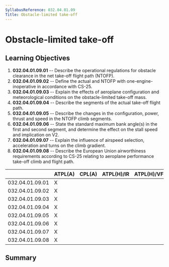 ```yaml
---
SyllabusReference: 032.04.01.09
Title: Obstacle-limited take-off
---
```


# Obstacle-limited take-off

## Learning Objectives

1.  **032.04.01.09.01** -- Describe the operational regulations for obstacle
    clearance in the net take-off flight path (NTOFP).
2.  **032.04.01.09.02** -- Define the actual and NTOFP with
    one-engine-inoperative in accordance with CS-25.
3.  **032.04.01.09.03** -- Explain the effects of aeroplane configuration and
    meteorological conditions on the obstacle-limited take-off mass.
4.  **032.04.01.09.04** -- Describe the segments of the actual take-off flight
    path.
5.  **032.04.01.09.05** -- Describe the changes in the configuration, power,
    thrust and speed in the NTOFP climb segments.
6.  **032.04.01.09.06** -- State the standard maximum bank angle(s) in the first
    and second segment, and determine the effect on the stall speed and
    implication on V2.
7.  **032.04.01.09.07** -- Explain the influence of airspeed selection,
    acceleration and turns on the climb gradient.
8.  **032.04.01.09.08** -- Describe the European Union airworthiness requirements
    according to CS-25 relating to aeroplane performance take-off climb and
    flight path.

|                 | ATPL(A) | CPL(A) | ATPL(H)/IR | ATPL(H)/VFR | CPL(H) | IR  | CBIR(A) |
| --------------- | ------- | ------ | ---------- | ----------- | ------ | --- | ------- |
| 032.04.01.09.01 | X       |        |            |             |        |     |         |
| 032.04.01.09.02 | X       |        |            |             |        |     |         |
| 032.04.01.09.03 | X       |        |            |             |        |     |         |
| 032.04.01.09.04 | X       |        |            |             |        |     |         |
| 032.04.01.09.05 | X       |        |            |             |        |     |         |
| 032.04.01.09.06 | X       |        |            |             |        |     |         |
| 032.04.01.09.07 | X       |        |            |             |        |     |         |
| 032.04.01.09.08 | X       |        |            |             |        |     |         |

## Summary
